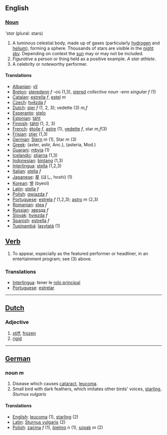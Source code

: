 ==English==

===[[Noun]]===
'''star'' (plural: stars)
#A luminous celestial body, made up of gases (particularly [[hydrogen]] and [[helium]]), forming a sphere. Thousands of stars are visible in the [[night]] [[sky]]. Depending on context the [[sun]] may or may not be included. 
#''Figurative'' a person or thing held as a positive example. ''A star athlete''.
#A celebrity or noteworthy performer.

==== Translations ====
*[[Albanian]]: [[yll]]
*[[Breton]]: [[steredenn]] ''f'' -où (1,3), [[stered]] ''collective noun'' -enn ''singular f'' (1)
*[[Catalan]]: [[estrella]] ''f'', [[estel]] ''m''
*[[Czech]]: [[hvězda]] ''f''
*[[Dutch]]: [[ster]] ''f'' (1, 2, 3); vedette (3) ''m,f''
*[[Esperanto]]: [[stelo]]
*[[Estonian]]: [[täht]]
*[[Finnish]]: [[tähti]] (1, 2, 3)
*[[French]]: [[étoile]] ''f'', [[astre]] (1), [[vedette]] ''f'', star ''m,f''(3)
*[[Frisian]]: [[stjer]] (1,3)
*[[German]]: [[Stern]] ''m'' (1), Star ''m'' (3)
*[[Greek]]: (aster, astir, Anc.), (asteria, Mod.)
*[[Guarani]]: [[mbyja]] (1)
*[[Icelandic]]: [[stjarna]] (1,3)
*[[Indonesian]]: [[bintang]] (1,3)
*[[Interlingua]]: [[stella]] (1,2,3)
*[[Italian]]: [[stella]] ''f''
*[[Japanese]]: [[星]] (ほし, hoshi) (1)
*[[Korean]]: [[별]] (byeol)
*[[Latin]]: [[stella]] ''f''
*[[Polish]]: [[gwiazda]] ''f''
*[[Portuguese]]: [[estrela]] ''f'' (1,2,3); [[astro]] ''m'' (2,3)
*[[Romanian]]: [[stea]] ''f''
*[[Russian]]: [[звезда]] ''f''
*[[Slovak]]: [[hviezda]] ''f''
*[[Spanish]]: [[estrella]] ''f''
*[[Tupinambá]]: [[îasytatá]] (1)

==[[Verb]]==
# To appear, especially as the featured performer or headliner, in an entertainment program; see (3) above.

=== Translations ===
*[[Interlingua]]: tener le [[rolo principal]]
*[[Portuguese]]: [[estrelar]]

----

==[[Dutch]]==

===Adjective===

# [[stiff]], [[frozen]]
# [[rigid]]

----

==[[German]]==

===noun ''m''===

# Disease which causes [[cataract]], [[leucoma]].
# Small bird with dark feathers, which imitates other birds' voices, [[starling]], ''Sturnus vulgaris''

====Translations====
*[[English]]: [[leucoma]] (1), [[starling]] (2)
*[[Latin]]: [[Sturnus vulgaris]] (2)
*[[Polish]]: [[zaćma]] ''f'' (1), [[bielmo]] ''n'' (1), [[szpak]] ''m'' (2)